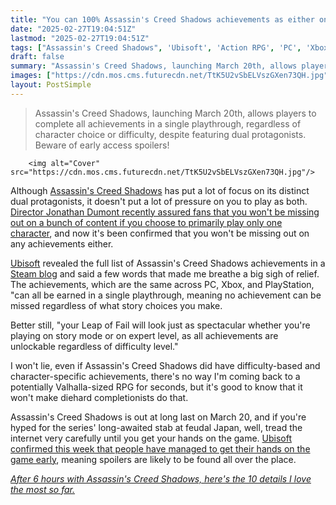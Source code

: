```yaml
---
title: "You can 100% Assassin's Creed Shadows achievements as either one of the open-world RPG's playable characters, and on any difficulty too"
date: "2025-02-27T19:04:51Z"
lastmod: "2025-02-27T19:04:51Z"
tags: ["Assassin's Creed Shadows", 'Ubisoft', 'Action RPG', 'PC', 'Xbox', 'PlayStation', 'Open World']
draft: false
summary: "Assassin's Creed Shadows, launching March 20th, allows players to complete all achievements in a single playthrough, regardless of character choice or difficulty, despite featuring dual protagonists.  Beware of early access spoilers!"
images: ["https://cdn.mos.cms.futurecdn.net/TtK5U2vSbELVszGXen73QH.jpg"]
layout: PostSimple
---
```

> Assassin's Creed Shadows, launching March 20th, allows players to complete all achievements in a single playthrough, regardless of character choice or difficulty, despite featuring dual protagonists.  Beware of early access spoilers!


        <img alt="Cover" src="https://cdn.mos.cms.futurecdn.net/TtK5U2vSbELVszGXen73QH.jpg"/>
        
Although [Assassin's Creed Shadows](https://www.gamesradar.com/assassins-creed-shadows-guide/) has put a lot of focus on its distinct dual protagonists, it doesn't put a lot of pressure on you to play as both. [Director Jonathan Dumont recently assured fans that you won't be missing out on a bunch of content if you choose to primarily play only one character](https://www.gamesradar.com/games/assassin-s-creed/assassins-creed-shadows-director-on-splitting-time-between-the-two-heroes-the-core-of-the-game-can-be-pick-your-character-and-the-game-adapts/), and now it's been confirmed that you won't be missing out on any achievements either.

[Ubisoft](https://www.gamesradar.com/tag/ubisoft/) revealed the full list of Assassin's Creed Shadows achievements in a [Steam blog](https://store.steampowered.com/news/app/3159330/view/535468672209128051?l=english) and said a few words that made me breathe a big sigh of relief. The achievements, which are the same across PC, Xbox, and PlayStation, "can all be earned in a single playthrough, meaning no achievement can be missed regardless of what story choices you make.

Better still, "your Leap of Fail will look just as spectacular whether you're playing on story mode or on expert level, as all achievements are unlockable regardless of difficulty level."

I won't lie, even if Assassin's Creed Shadows did have difficulty-based and character-specific achievements, there's no way I'm coming back to a potentially Valhalla-sized RPG for seconds, but it's good to know that it won't make diehard completionists do that.

Assassin's Creed Shadows is out at long last on March 20, and if you're hyped for the series' long-awaited stab at feudal Japan, well, tread the internet very carefully until you get your hands on the game. [Ubisoft confirmed this week that people have managed to get their hands on the game early](https://www.gamesradar.com/games/assassin-s-creed/a-month-from-launch-ubisoft-confirms-players-have-accessed-assassins-creed-shadows-ahead-of-its-official-release-advises-you-stay-in-the-shadows-to-avoid-spoilers/), meaning spoilers are likely to be found all over the place.

[<em>After 6 hours with Assassin's Creed Shadows, here's the 10 details I love the most so far.</em>](https://www.gamesradar.com/games/open-world/after-six-hours-with-assassins-creed-shadows-heres-my-favorite-ten-details-so-far/)
        